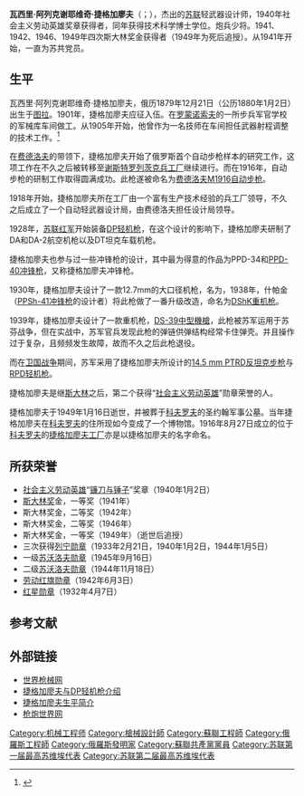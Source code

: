 {{noteTA
|G1=Military
|G2=Firearms
|G3=長度單位
}}
{{Infobox Person
| name        = 瓦西里·阿列克谢耶维奇·捷格加廖夫
| image       = Василий Алексеевич Дегтярёв.jpg
| image_size  = 250px
| birth_date  = {{birth date |1880|1|2}}
| birth_place = {{flag|Russian Empire|1858}}[[图拉|图拉]]
| death_date  = {{death date |1949|1|16}}
| death_place = {{USSR}}[[莫斯科|莫斯科]]
| occupation  = 轻武器设计师
| awards={{{!}} style="background: transparent"
{{!}}{{社会主义劳动英雄}}
{{!}}}
{{{!}} style="background: transparent"
{{!}}{{列宁勋章}}{{!!}}{{列宁勋章}}{{!!}}{{列宁勋章}}{{!!}}{{一级苏沃洛夫勋章}}
{{!}}-
{{!}}{{二级苏沃洛夫勋章}}{{!!}}{{劳动红旗勋章}}{{!!}}{{红星勋章}}{{!!}}{{保卫莫斯科奖章}}
{{!}}-
{{!}} {{!!}}{{卫国战争中忘我劳动奖章}}{{!!}}{{苏维埃陆军海军三十周年奖章}}{{!!}}
{{!}}}
{{{!}} style="background: transparent"
{{!}}{{斯大林奖}} {{斯大林奖}} {{斯大林奖}} {{斯大林奖}}
{{!}}}
}}
'''瓦西里·阿列克谢耶维奇·捷格加廖夫'''（{{lang-ru|'''Василий Алексеевич Дегтярёв'''|Vasily Alekseyevich Degtyaryov}}；{{bd|1880年|1月2日|1949年|1月16日|catIdx=D捷}}），杰出的[[苏联|苏联]]轻武器设计师，1940年社会主义劳动英雄奖章获得者，同年获得技术科学博士学位。炮兵少将。1941、1942、1946、1949年四次斯大林奖金获得者（1949年为死后追授）。从1941年开始，一直为苏共党员。

== 生平 ==
瓦西里·阿列克谢耶维奇·捷格加廖夫，俄历1879年12月21日（公历1880年1月2日）出生于[[圖拉_(克拉斯諾亞爾斯克邊疆區)|图拉]]。1901年，捷格加廖夫应征入伍。在[[羅蒙諾索夫_(俄羅斯)|罗蒙诺索夫]]的一所步兵军官学校的军械库车间做工。从1905年开始，他曾作为一名技师在车间担任武器射程调整的技术工作。<ref>{{cite web |title=Дегтярёв, Василий Алексеевич |url=http://www.warheroes.ru/hero/hero.asp?Hero_id=8982 |website=warheroes.ru |language=ru |access-date=2019-06-28 |archive-date=2019-12-31 |archive-url=https://web.archive.org/web/20191231202447/http://www.warheroes.ru/hero/hero.asp?Hero_id=8982 |dead-url=no }}</ref>

在[[弗拉基米爾·格里高利耶維奇·費德洛夫|费德洛夫]]的带领下，捷格加廖夫开始了俄罗斯首个自动步枪样本的研究工作，这项工作在不久之后被转移至[[谢斯特罗列茨克兵工厂|谢斯特罗列茨克兵工厂]]继续进行。而在1916年，自动步枪的研制工作取得圆满成功。此枪遂被命名为[[费德洛夫M1916自动步枪|费德洛夫M1916自动步枪]]。

1918年开始，捷格加廖夫所在工厂由一个富有生产技术经验的兵工厂领导，不久之后成立了一个自动轻武器设计局，由费德洛夫担任设计局领导。

1928年，[[苏联红军|苏联红军]]开始装备[[DP轻机枪|DP轻机枪]]，在这个设计的影响下，捷格加廖夫研制了DA和DA-2航空机枪以及DT坦克车载机枪。

捷格加廖夫也参与过一些冲锋枪的设计，其中最为得意的作品为PPD-34和[[PPD-40冲锋枪|PPD-40冲锋枪]]，又称捷格加廖夫冲锋枪。

1930年，捷格加廖夫设计了一款12.7mm的大口径机枪，名为{{tsl|ru|ДК (пулемёт)|DK 重机枪}}，1938年，什帕金（[[PPSh-41冲锋枪|PPSh-41冲锋枪]]的设计者）将此枪做了一番升级改造，命名为[[DShK重机枪|DShK重机枪]]。

1939年，捷格加廖夫设计了一款重机枪，[[DS-39中型機槍|DS-39中型機槍]]，此枪被苏军运用于苏芬战争，但在实战中，苏军官兵发现此枪的弹链供弹结构经常卡住弹壳。并且操作过于复杂，且频频发生故障，故而不久之后此枪退役。

而在[[蘇德戰爭|卫国战争]]期间，苏军采用了捷格加廖夫所设计的[[PTRD-41反坦克步槍|14.5 mm PTRD反坦克步枪]]与[[RPD轻机枪|RPD轻机枪]]。

捷格加廖夫是继[[斯大林|斯大林]]之后，第二个获得“[[社会主义劳动英雄|社会主义劳动英雄]]”勋章荣誉的人。

捷格加廖夫于1949年1月16日逝世，并被葬于[[科夫罗夫|科夫罗夫]]的圣约翰军事公墓。当年捷格加廖夫在[[科夫罗夫|科夫罗夫]]的住所现如今变成了一个博物馆。1916年8月27日成立的位于[[科夫罗夫|科夫罗夫]]的[[捷格加廖夫工厂|捷格加廖夫工厂]]亦是以捷格加廖夫的名字命名。

== 所获荣誉 ==
*[[社会主义劳动英雄|社会主义劳动英雄]]“[[镰刀与锤子|镰刀与锤子]]”奖章（1940年1月2日）
*[[斯大林奖|斯大林奖]]金，一等奖（1941年）
*斯大林奖金，二等奖（1942年）
*斯大林奖金，二等奖（1946年）
*斯大林奖金，一等奖（1949年）（逝世后追授）
*三次获得[[列宁勋章|列宁勋章]]（1933年2月21日，1940年1月2日，1944年1月5日）
*一级[[苏沃洛夫勋章|苏沃洛夫勋章]]（1945年9月16日）
*二级[[苏沃洛夫勋章|苏沃洛夫勋章]]（1944年11月18日）
*[[劳动红旗勋章|劳动红旗勋章]]（1942年6月3日）
*[[红星勋章|红星勋章]]（1932年4月7日）
==参考文献==
{{reflist}}
== 外部链接 ==
*[http://world.guns.ru/index-e.html 世界枪械网] {{Wayback|url=http://world.guns.ru/index-e.html |date=20161204230408 }}
*[http://www.cruffler.com/historic-march01.html 捷格加廖夫与DP轻机枪介绍] {{Wayback|url=http://www.cruffler.com/historic-march01.html |date=20210309170552 }}
*[https://web.archive.org/web/20130223032848/http://www.bratishka.ru/archiv/2010/5/2010_5_10.php 捷格加廖夫生平简介]
*[http://firearmsworld.net/ 枪炮世界网] {{Wayback|url=http://firearmsworld.net/ |date=20200128172839 }}

{{Authority control}}

{{DEFAULTSORT:Degtyaryov, Vasily Alekseyevich}}
[[Category:机械工程师|Category:机械工程师]]
[[Category:槍械設計師|Category:槍械設計師]]
[[Category:蘇聯工程師|Category:蘇聯工程師]]
[[Category:俄羅斯工程師|Category:俄羅斯工程師]]
[[Category:俄羅斯發明家|Category:俄羅斯發明家]]
[[Category:蘇聯共產黨黨員|Category:蘇聯共產黨黨員]]
[[Category:苏联第一届最高苏维埃代表|Category:苏联第一届最高苏维埃代表]]
[[Category:苏联第二届最高苏维埃代表|Category:苏联第二届最高苏维埃代表]]
